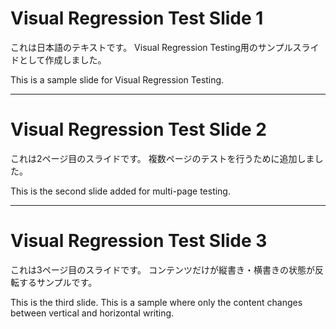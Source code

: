 <div className="wrapper">

# Visual Regression Test Slide 1

これは日本語のテキストです。
Visual Regression Testing用のサンプルスライドとして作成しました。

This is a sample slide for Visual Regression Testing.

</div>

---

<div className="wrapper">

# Visual Regression Test Slide 2

これは2ページ目のスライドです。
複数ページのテストを行うために追加しました。

This is the second slide added for multi-page testing.

</div>

---

<div className="wrapper header-and-content">

# Visual Regression Test Slide 3

<div className="wm-toggle">

これは3ページ目のスライドです。
コンテンツだけが縦書き・横書きの状態が反転するサンプルです。

This is the third slide.
This is a sample where only the content changes between vertical and horizontal writing.

</div>

</div>
